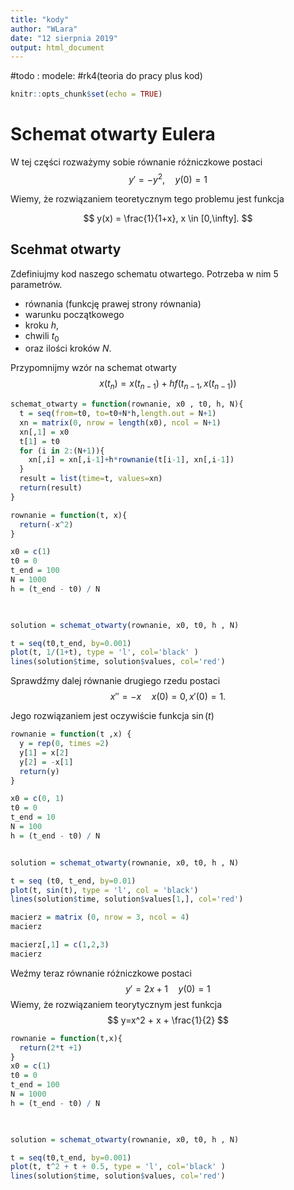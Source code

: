 ```yaml
---
title: "kody"
author: "WLara"
date: "12 sierpnia 2019"
output: html_document
---
```

#todo : modele:
#rk4(teoria do pracy plus kod)

```r
knitr::opts_chunk$set(echo = TRUE)
```

# Schemat otwarty Eulera

W tej części rozważymy sobie równanie różniczkowe postaci 
$$
y' = -y^2, \quad y(0) = 1
$$

Wiemy, że rozwiązaniem teoretycznym tego problemu jest funkcja 

$$
y(x) = \frac{1}{1+x}, x \in [0,\infty].
$$

## Scehmat otwarty

Zdefiniujmy kod naszego schematu otwartego. Potrzeba w nim 5 parametrów.

* równania (funkcję prawej strony równania)
* warunku początkowego
* kroku $h$, 
* chwili $t_0$
* oraz ilości kroków $N$.

Przypomnijmy wzór na schemat otwarty
$$
x(t_n) = x(t_{n-1}) + hf(t_{n-1},x(t_{n-1}))
$$

```r
schemat_otwarty = function(rownanie, x0 , t0, h, N){
  t = seq(from=t0, to=t0+N*h,length.out = N+1)
  xn = matrix(0, nrow = length(x0), ncol = N+1)
  xn[,1] = x0
  t[1] = t0
  for (i in 2:(N+1)){
    xn[,i] = xn[,i-1]+h*rownanie(t[i-1], xn[,i-1])
  }
  result = list(time=t, values=xn)
  return(result)
}
```

```r
rownanie = function(t, x){
  return(-x^2)
}

x0 = c(1)
t0 = 0
t_end = 100  
N = 1000
h = (t_end - t0) / N


  
solution = schemat_otwarty(rownanie, x0, t0, h , N)
```

```r
t = seq(t0,t_end, by=0.001)
plot(t, 1/(1+t), type = 'l', col='black' )
lines(solution$time, solution$values, col='red')
```

Sprawdźmy dalej równanie drugiego rzedu postaci
$$
x'' = -x \quad x(0)=0, x'(0) = 1.
$$

Jego rozwiązaniem jest oczywiście funkcja $\sin(t)$

```r
rownanie = function(t ,x) {
  y = rep(0, times =2)
  y[1] = x[2]
  y[2] = -x[1]
  return(y)
}

x0 = c(0, 1)
t0 = 0
t_end = 10 
N = 100
h = (t_end - t0) / N


solution = schemat_otwarty(rownanie, x0, t0, h , N)


```


```r
t = seq (t0, t_end, by=0.01)
plot(t, sin(t), type = 'l', col = 'black')
lines(solution$time, solution$values[1,], col='red')
```

```r
macierz = matrix (0, nrow = 3, ncol = 4)
macierz
```

```r
macierz[,1] = c(1,2,3)
macierz
```
Weźmy teraz równanie różniczkowe postaci
$$
y'= 2x +1 \quad y(0)=1
$$
Wiemy, że rozwiązaniem teorytycznym jest funkcja 
$$
y=x^2 + x + \frac{1}{2}
$$
```r
rownanie = function(t,x){
  return(2*t +1)
}
x0 = c(1)
t0 = 0
t_end = 100  
N = 1000
h = (t_end - t0) / N


  
solution = schemat_otwarty(rownanie, x0, t0, h , N)
```

```r
t = seq(t0,t_end, by=0.001)
plot(t, t^2 + t + 0.5, type = 'l', col='black' )
lines(solution$time, solution$values, col='red')
```



